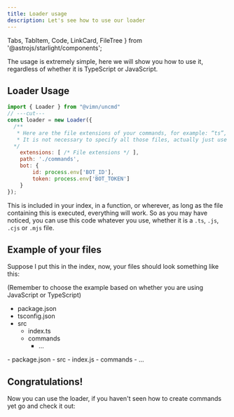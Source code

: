 ```yaml
---
title: Loader usage
description: Let's see how to use our loader
---
```

  Tabs, TabItem, Code, LinkCard, FileTree
} from '@astrojs/starlight/components';

The usage is extremely simple, here we will show you how to use it, regardless of whether it is TypeScript or JavaScript.

## Loader Usage
```js copy wrap twoslash showLineNumbers
import { Loader } from "@vimn/uncmd"
// ---cut---
const loader = new Loader({
  /**
   * Here are the file extensions of your commands, for example: “ts”, “js”, “cjs” or “mjs”.
   * It is not necessary to specify all those files, actually just use the same extension as your index.
  */
	extensions: [ /* File extensions */ ],
	path: './commands',
	bot: {
		id: process.env['BOT_ID'],
		token: process.env['BOT_TOKEN']
	}
});
```

This is included in your index, in a function, or wherever, as long as the file containing this is executed, everything will work.
So as you may have noticed, you can use this code whatever you use, whether it is a `.ts`, `.js`, `.cjs` or `.mjs` file.

## Example of your files
Suppose I put this in the index, now, your files should look something like this:

(Remember to choose the example based on whether you are using JavaScript or TypeScript)
<Tabs syncKey="language-select">
  <TabItem label="TypeScript" icon="seti:typescript">
<FileTree>
- package.json
- tsconfig.json
- src
  - index.ts
  - commands
    - ...
</FileTree>
  </TabItem>
  <TabItem label="JavaScript" icon="seti:javascript">
<FileTree>
- package.json
- src
  - index.js
  - commands
    - ...
</FileTree>
  </TabItem>
</Tabs>

## Congratulations!
Now you can use the loader, if you haven't seen how to create commands yet go and check it out:
<LinkCard title="How to create a command" href="guides/command-structure" />